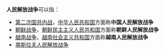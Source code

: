 '''人民解放战争'''可以指：

* [[第二次国共内战|第二次国共内战]]，[[中华人民共和国|中华人民共和国]]方面称'''中国人民解放战争'''
* [[朝鲜战争|朝鲜战争]]，[[朝鲜民主主义人民共和国|朝鲜民主主义人民共和国]]方面称'''朝鲜人民解放战争'''
* [[越南战争|越南战争]]，[[越南社会主义共和国|越南社会主义共和国]]方面称'''越南人民解放战争'''
* [[南斯拉夫人民解放战争|南斯拉夫人民解放战争]]

{{disambig|cat=六字消歧义}}